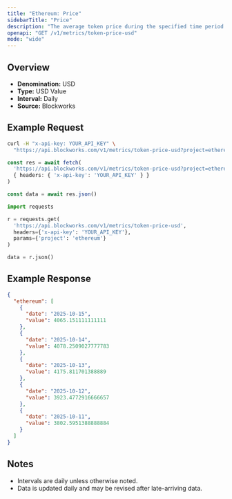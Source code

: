```yaml
---
title: "Ethereum: Price"
sidebarTitle: "Price"
description: "The average token price during the specified time period for the native asset of that chain."
openapi: "GET /v1/metrics/token-price-usd"
mode: "wide"
---
```


## Overview

- **Denomination:** USD
- **Type:** USD Value
- **Interval:** Daily
- **Source:** Blockworks

## Example Request

<CodeGroup>

```bash cURL
curl -H "x-api-key: YOUR_API_KEY" \
  "https://api.blockworks.com/v1/metrics/token-price-usd?project=ethereum"
```

```typescript TypeScript
const res = await fetch(
  'https://api.blockworks.com/v1/metrics/token-price-usd?project=ethereum',
  { headers: { 'x-api-key': 'YOUR_API_KEY' } }
)

const data = await res.json()
```

```python Python
import requests

r = requests.get(
  'https://api.blockworks.com/v1/metrics/token-price-usd',
  headers={'x-api-key': 'YOUR_API_KEY'},
  params={'project': 'ethereum'}
)

data = r.json()
```

</CodeGroup>

## Example Response

```json
{
  "ethereum": [
    {
      "date": "2025-10-15",
      "value": 4065.151111111111
    },
    {
      "date": "2025-10-14",
      "value": 4078.2509027777783
    },
    {
      "date": "2025-10-13",
      "value": 4175.811701388889
    },
    {
      "date": "2025-10-12",
      "value": 3923.4772916666657
    },
    {
      "date": "2025-10-11",
      "value": 3802.5951388888884
    }
  ]
}
```

## Notes
- Intervals are daily unless otherwise noted.
- Data is updated daily and may be revised after late-arriving data.